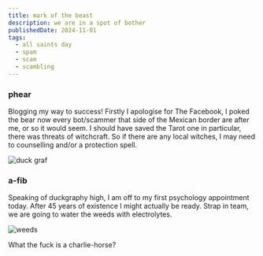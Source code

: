 ```yaml
---
title: mark of the beast
description: we are in a spot of bother
publishedDate: 2024-11-01
tags:
  - all saints day
  - spam
  - scam
  - scambling
---
```


### phear

Blogging my way to success!
Firstly I apologise for The Facebook, I poked the bear now every bot/scammer that side of
the Mexican border are after me, or so it would seem.
I should have saved the Tarot one in particular, there was threats of witchcraft.
So if there are any local witches, I may need to counselling and/or a protection spell.

![duck graf](@/assets/duckgraf.jpg)

### a-fib

Speaking of duckgraphy high, I am off to my first psychology appointment today.
After 45 years of existence I might actually be ready.
Strap in team, we are going to water the weeds with electrolytes.

![weeds](@/assets/weedsandweet.jpg)

What the fuck is a charlie-horse?
